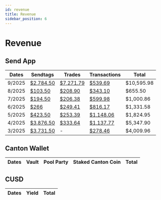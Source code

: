 ```yaml
---
id: revenue
title: Revenue
sidebar_position: 6
---
```


# Revenue

## Send App

| Dates | Sendtags | Trades | Transactions | Total |
|-------|----------|--------|--------------|-------|
| 9/2025 | <a href="https://basescan.org/tx/0x766da9341b497b80804c4ad0aec9c2fa257f17dae80b67ab70d4ee28f91fa7ff" className="multisig-revenue-link" target="_blank">$2,784.50</a> | <a href="https://basescan.org/tx/0xa3ded58988005bbbf4b75c713b8847043e78faa674f3c52a54425d61af1f15e8" className="multisig-revenue-link" target="_blank">$7,271.79</a> | <a href="https://basescan.org/tx/0xfd6ff8fe4865d4e2725fea32ececd828e72469966f26d8f0a143678aa388f71c" className="multisig-revenue-link" target="_blank">$539.69</a> | $10,595.98 |
| 8/2025 | <a href="https://basescan.org/tx/0xc2a5ad6c307612faab54f94fd8a304d99fa28d113b03cce30a08e58347160cc8" className="multisig-revenue-link" target="_blank">$103.50</a> | <a href="https://basescan.org/tx/0xb67ca84dfdb6a4c9ad9e95418ab63e2e5aaa246f9019e44dce82c898e8c3a6fe" className="multisig-revenue-link" target="_blank">$208.90</a> | <a href="https://basescan.org/tx/0x1402ef362c2943d16f3922cd8f65d69f2103e21b369b63317a1e6a281382c390" className="multisig-revenue-link" target="_blank">$343.10</a> | $655.50 |
| 7/2025 | <a href="https://basescan.org/tx/0x95b977030ab679edc632b50a5b8ecad4f91a708d6e40e993c77ebc9ad080bc50" className="multisig-revenue-link" target="_blank">$194.50</a> | <a href="https://basescan.org/tx/0x130980e6a327a16bd2a4cf9d44880a2962e27195321b14ecbff9c2bbbc6b9296" className="multisig-revenue-link" target="_blank">$206.38</a> | <a href="https://basescan.org/tx/0x114ef4392651e22d251350afe081a9ba50df4a3b5f3d8cbe125e738efe27e0cf" className="multisig-revenue-link" target="_blank">$599.98</a> | $1,000.86 |
| 6/2025 | <a href="https://basescan.org/tx/0x57d09b328ba419416c211baf34a664349cbe304105bfdecc9ee31917cfdb2814" className="multisig-revenue-link" target="_blank">$266</a> | <a href="https://basescan.org/tx/0x9e1159993db60dfbcf68fc725a72bb22f5431a53c242d252b5374bf2c49dcaea" className="multisig-revenue-link" target="_blank">$249.41</a> | <a href="https://basescan.org/tx/0x860c88fc180f8cac364377a6389c5f86c30079b48a1d078ce87ec2efb1346d07" className="multisig-revenue-link" target="_blank">$816.17</a> | $1,331.58 |
| 5/2025 | <a href="https://basescan.org/tx/0xf51bc75dc596e2e192e5219e021e4f04ccd8f21722c832390635f711b66ecfc5" className="multisig-revenue-link" target="_blank">$423.50</a> | <a href="https://basescan.org/tx/0xdaa2cfcf94716f1d540e62972d056bff0aac597ce2c8e97f7c8144796c678fcd" className="multisig-revenue-link" target="_blank">$253.39</a> | <a href="https://basescan.org/tx/0xe8f4faa489143b9737c25b1c5111f6484c2dddebf7f7393a1e3482aeb566fa3a" className="multisig-revenue-link" target="_blank">$1,148.06</a> | $1,824.95 |
| 4/2025 | <a href="https://basescan.org/tx/0x477b920524c1a42b946003620534993e827e470e79b9474f2b160fe3764a7411" className="multisig-revenue-link" target="_blank">$3,876.50</a> | <a href="https://basescan.org/tx/0x477b920524c1a42b946003620534993e827e470e79b9474f2b160fe3764a7411" className="multisig-revenue-link" target="_blank">$333.64</a> | <a href="https://basescan.org/tx/0x1d2ca7115c69805117826c3b05fbbd46c524cbe7faffac950609a5f41be07b32" className="multisig-revenue-link" target="_blank">$1,137.77</a> | $5,347.90 |
| 3/2025 | <a href="https://basescan.org/tx/0x65fae61cdc74d5c8bebf748d571c805fa53b63773f3516bb452c2a017ac5ef81" className="multisig-revenue-link" target="_blank">$3,731.50</a> | - | <a href="https://basescan.org/tx/0x25cab17b62de03dfc0531706a66a54988e1c65bca3a58c4948721fe4090df828" className="multisig-revenue-link" target="_blank">$278.46</a> | $4,009.96 |

## Canton Wallet

| Dates | Vault | Pool Party | Staked Canton Coin | Total |
|-------|----------|--------|--------------|-------|


## CUSD

| Dates | Yield | Total |
|-------|-------|-------|